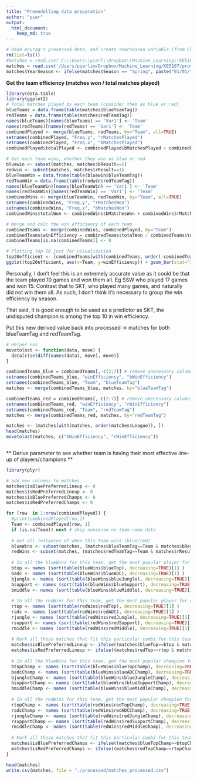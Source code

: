 ```yaml
---
title: "Premodelling data preparation"
author: "pier"
output:
  html_document:
    keep_md: true
---
```



```r
# Read Anurag's processed data, and create YearSeason variable (from Charles)
rm(list=ls())
#matches = read.csv('C:\\Users\\pierl\\Dropbox\\Machine_Learning\\KE5107\\processed\\matches.csv')
matches = read.csv('/Users/pierlim/Dropbox/Machine_Learning/KE5107/processed/matches.csv')
matches$YearSeason <- ifelse(matches$Season == "Spring", paste("01/01/", as.character(matches$Year), sep=""), paste("01/06/", as.character(matches$Year), sep=""))


```

**Get the team efficiency (matches won / total matches played)**

```r
library(data.table)
library(ggplot2)
# Total matches played by each team (consider them as blue or red)
blueTeams = data.frame(table(matches$blueTeamTag))
redTeams = data.frame(table(matches$redTeamTag))
names(blueTeams)[names(blueTeams) == 'Var1'] <- 'Team'
names(redTeams)[names(redTeams) == 'Var1'] <- 'Team'
combinedPlayed <- merge(blueTeams, redTeams, by="Team", all=TRUE)
setnames(combinedPlayed, "Freq.y", "rMatchesPlayed")
setnames(combinedPlayed, "Freq.x", "bMatchesPlayed")
combinedPlayed$totalPlayed <- combinedPlayed$bMatchesPlayed + combinedPlayed$rMatchesPlayed

# Get each team wins, whether they won as blue or red
bluewin <- subset(matches, matches$bResult==1)
redwin <- subset(matches, matches$rResult==1)
blueTeamWin = data.frame(table(bluewin$blueTeamTag))
redTeamWin = data.frame(table(redwin$redTeamTag))
names(blueTeamWin)[names(blueTeamWin) == 'Var1'] <- 'Team'
names(redTeamWin)[names(redTeamWin) == 'Var1'] <- 'Team'
combinedWins <- merge(blueTeamWin, redTeamWin, by="Team", all=TRUE)
setnames(combinedWins, "Freq.y", "rMatchesWon")
setnames(combinedWins, "Freq.x", "bMatchesWon")
combinedWins$totalWon <- combinedWins$bMatchesWon + combinedWins$rMatchesWon

# Merge and calc the win efficiency of each team
combinedTeams <- merge(combinedWins, combinedPlayed, by="Team")
combinedTeams$winEfficiency = combinedTeams$totalWon / combinedTeams$totalPlayed
combinedTeams[is.na(combinedTeams)] <- 0 

# Plotting top 20 just for visualization
top20efficient <- (combinedTeams[with(combinedTeams, order(-combinedTeams$winEfficiency)), ])[1:20, ]
ggplot(top20efficient, aes(x=Team, y=winEfficiency)) + geom_bar(stat="identity") +ggtitle("Top 20 Teams Most Efficient At Winning") + theme(plot.title = element_text(hjust = 0.5))
```

Personally, I don't feel this is an extremely accurate value as it could be that the team played 10 games and won them all. Eg SSW who played 17 games and won 15. Contrast that to SKT, who played many games, and naturally did not win them all. As such, I don't think it's necessary to group the win efficiency by season. 

That said, it is good enough to be used as a predictor as SKT, the undisputed champion is among the top 10 in win efficiency. 

Put this new derived value back into processed -> matches for both blueTeamTag and redTeamTag.

```r
# Helper Fns
movetolast <- function(data, move) {
  data[c(setdiff(names(data), move), move)]
}

combinedTeams_blue = combinedTeams[,-c(2:7)] # remove unecessary columns
setnames(combinedTeams_blue, "winEfficiency", "bWinEfficiency")
setnames(combinedTeams_blue, "Team", "blueTeamTag")
matches <- merge(combinedTeams_blue, matches, by="blueTeamTag")

combinedTeams_red = combinedTeams[,-c(2:7)] # remove unecessary columns
setnames(combinedTeams_red, "winEfficiency", "rWinEfficiency")
setnames(combinedTeams_red, "Team", "redTeamTag")
matches <- merge(combinedTeams_red, matches, by="redTeamTag")

matches <- (matches[with(matches, order(matches$League)), ])
head(matches)
movetolast(matches, c("bWinEfficiency", "rWinEfficiency"))



```


** Derive parameter to see whether team is having their most effective line-up of players/champions **

```r

library(plyr)

# add new columns to matches
matches$isBluePreferredLineup <- 0
matches$isRedPreferredLineup <- 0
matches$isBluePreferredChamps <- 0
matches$isRedPreferredChamps <- 0

for (row  in 1:nrow(combinedPlayed)) {
  #print(combinedPlayed[row,])
  Team <- combinedPlayed[row, 1]
  if (is.na(Team)) next # skip nonsense no team name data
  
  # Get all instances of when this team wins (blue/red)
  blueWins <- subset(matches, (matches$blueTeamTag==Team & matches$bResult==1))
  redWins <- subset(matches, (matches$redTeamTag==Team & matches$rResult==1))
  
  # In all the blueWins for this team, get the most popular player for each pos
  btop <- names (sort(table(blueWins$blueTop), decreasing=TRUE)[1] )
  badc <- names (sort(table(blueWins$blueADC), decreasing=TRUE)[1] )
  bjungle <- names (sort(table(blueWins$blueJungle), decreasing=TRUE)[1])
  bsupport <- names (sort(table(blueWins$blueSupport), decreasing=TRUE)[1])
  bmiddle <- names (sort(table(blueWins$blueMiddle), decreasing=TRUE)[1])
  
  # In all the redWins for this team, get the most popular player for each pos
  rtop <- names (sort(table(redWins$redTop), decreasing=TRUE)[1] )
  radc <- names (sort(table(redWins$redADC), decreasing=TRUE)[1] )
  rjungle <- names (sort(table(redWins$redJungle), decreasing=TRUE)[1])
  rsupport <- names (sort(table(redWins$redSupport), decreasing=TRUE)[1])
  rmiddle <- names (sort(table(redWins$redMiddle), decreasing=TRUE)[1])
  
  # Mark all those matches that fit this particular combi for this team as having the preferred line-up
  matches$isBluePreferredLineup <- ifelse((matches$blueTop==btop & matches$blueADC==badc & matches$blueJungle==bjungle & matches$blueSupport==bsupport & matches$blueMiddle==bmiddle), 1, matches$isBluePreferredLineup)
  matches$isRedPreferredLineup <- ifelse((matches$redTop==rtop & matches$redADC==radc & matches$redJungle==rjungle & matches$redSupport==rsupport & matches$redMiddle==rmiddle), 1, matches$isRedPreferredLineup)
  
  # In all the blueWins for this team, get the most popular champion for each pos
  btopChamp <- names (sort(table(blueWins$blueTopChamp), decreasing=TRUE)[1] )
  badcChamp <- names (sort(table(blueWins$blueADCChamp), decreasing=TRUE)[1] )
  bjungleChamp <- names (sort(table(blueWins$blueJungleChamp), decreasing=TRUE)[1])
  bsupportChamp <- names (sort(table(blueWins$blueSupportChamp), decreasing=TRUE)[1])
  bmiddleChamp <- names (sort(table(blueWins$blueMiddleChamp), decreasing=TRUE)[1])
  
  # In all the redWins for this team, get the most popular champion for each pos
  rtopChamp <- names (sort(table(redWins$redTopChamp), decreasing=TRUE)[1] )
  radcChamp <- names (sort(table(redWins$redADCChamp), decreasing=TRUE)[1] )
  rjungleChamp <- names (sort(table(redWins$redJungleChamp), decreasing=TRUE)[1])
  rsupportChamp <- names (sort(table(redWins$redSupportChamp), decreasing=TRUE)[1])
  rmiddleChamp <- names (sort(table(redWins$redMiddleChamp), decreasing=TRUE)[1])
  
  # Mark all those matches that fit this particular combi for this team as having the preferred champions line-up
  matches$isBluePreferredChamps <- ifelse((matches$blueTopChamp==btopChamp & matches$blueADCChamp==badcChamp & matches$blueJungleChamp==bjungleChamp & matches$blueSupportChamp==bsupportChamp & matches$blueMiddleChamp==bmiddleChamp), 1, matches$isBluePreferredChamps)
  matches$isRedPreferredChamps <- ifelse((matches$redTopChamp==rtopChamp & matches$redADCChamp==radcChamp & matches$redJungleChamp==rjungleChamp & matches$redSupportChamp==rsupportChamp & matches$redMiddleChamp==rmiddleChamp), 1, matches$isRedPreferredChamps)
}

head(matches)
write.csv(matches, file = "./processed/matches_processed.csv")
```

